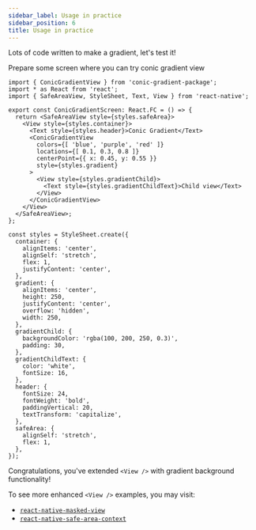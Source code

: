 ```yaml
---
sidebar_label: Usage in practice
sidebar_position: 6
title: Usage in practice
---
```



Lots of code written to make a gradient, let's test it!

Prepare some screen where you can try conic gradient view

```tsx title="ConicGradientScreen.tsx"
import { ConicGradientView } from 'conic-gradient-package';
import * as React from 'react';
import { SafeAreaView, StyleSheet, Text, View } from 'react-native';

export const ConicGradientScreen: React.FC = () => {
  return <SafeAreaView style={styles.safeArea}>
    <View style={styles.container}>
      <Text style={styles.header}>Conic Gradient</Text>
      <ConicGradientView
        colors={[ 'blue', 'purple', 'red' ]}
        locations={[ 0.1, 0.3, 0.8 ]}
        centerPoint={{ x: 0.45, y: 0.55 }}
        style={styles.gradient}
      >
        <View style={styles.gradientChild}>
          <Text style={styles.gradientChildText}>Child view</Text>
        </View>
      </ConicGradientView>
    </View>
  </SafeAreaView>;
};

const styles = StyleSheet.create({
  container: {
    alignItems: 'center',
    alignSelf: 'stretch',
    flex: 1,
    justifyContent: 'center',
  },
  gradient: {
    alignItems: 'center',
    height: 250,
    justifyContent: 'center',
    overflow: 'hidden',
    width: 250,
  },
  gradientChild: {
    backgroundColor: 'rgba(100, 200, 250, 0.3)',
    padding: 30,
  },
  gradientChildText: {
    color: 'white',
    fontSize: 16,
  },
  header: {
    fontSize: 24,
    fontWeight: 'bold',
    paddingVertical: 20,
    textTransform: 'capitalize',
  },
  safeArea: {
    alignSelf: 'stretch',
    flex: 1,
  },
});
```

<Result />

Congratulations, you've extended `<View />` with gradient background functionality!

To see more enhanced `<View />` examples, you may visit:

- [`react-native-masked-view`](https://github.com/react-native-masked-view/masked-view)
- [`react-native-safe-area-context`](https://github.com/th3rdwave/react-native-safe-area-context)
